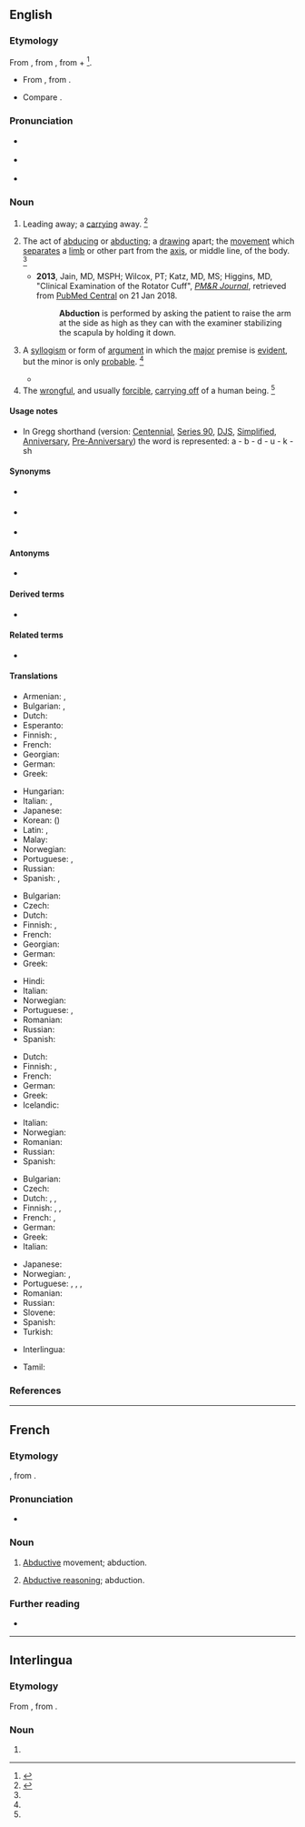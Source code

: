 ==English==
{{slim-wikipedia}}
{{wikisource1911Enc|Abduction|Abduction (law)}}

===Etymology===
{{PIE root|en|dewk}}
From {{der|en|la|abductiō|t=robbing; abduction}}, from {{m|la|abdūcō|t=take or lead away}}, from {{m|la|ab|t=away}} + {{m|la|dūcō|t=to lead}}<ref>{{R:CDOE|page=2}}</ref>.
* {{sense|physiology}} From {{bor|en|fr|-}}, from {{der|en|la|abductus}}.
* Compare {{cog|fr|abduction}}.

===Pronunciation===
* {{a|RP}} {{IPA|/əbˈdʌk.ʃn̩/|lang=en}}
* {{a|US}} {{IPA|/æbˈdʌk.ʃn̩/|/æbˈdək.ʃn̩/|/əbˈdək.ʃn̩/|lang=en}}
* {{sense|anatomy sense}} {{q|for emphasis and disambiguation from {{m|en|adduction}}}} {{IPA|/ˈeɪ.ˈbiː.dʌk.ʃn̩/|lang=en}}

===Noun===
{{en-noun|~}}

# Leading away; a [[carry]]ing away. {{defdate|Early 17<sup>th</sup> century.}}<ref name=SOED>{{R:SOED5|page=3}}</ref>
# {{lb|en|anatomy}} The act of [[abduce|abducing]] or [[abduct]]ing; a [[draw]]ing apart; the [[movement]] which [[separate]]s a [[limb]] or other part from the [[axis]], or middle line, of the body. {{defdate|Mid 17<sup>th</sup> century.}}<ref name=SOED/>
#* '''2013''', Jain, MD, MSPH; Wilcox, PT; Katz, MD, MS; Higgins, MD, "Clinical Examination of the Rotator Cuff", [[w:American_Academy_of_Physical_Medicine_and_Rehabilitation#Publications|''PM&R Journal'']], retrieved from  [https://www.ncbi.nlm.nih.gov/pmc/articles/PMC3826176 PubMed Central] on 21 Jan 2018.
#*: '''Abduction''' is performed by asking the patient to raise the arm at the side as high as they can with the examiner stabilizing the scapula by holding it down.
# {{lb|en|logic}} A [[syllogism]] or form of [[argument]] in which the [[major]] premise is [[evident]], but the minor is only [[probable]]. {{defdate|Late 17<sup>th</sup> century.}}<ref name=SOED/>
#* {{quote-book|year=2005|author=Ronnie Cann, Ruth Kempson, Lutz Marten|title=The Dynamics of Language, an Introduction|page=256|passage=The significance of such a step is that it is not morphologically triggered: it is a step of '''abduction''', and what is required here is a meta-level process of reasoning.}}
# The [[wrongful]], and usually [[forcible]], [[carry off|carrying off]] of a human being. {{defdate|Mid 18<sup>th</sup> century.}}<ref name=SOED/>
#: {{ux|en|the '''abduction''' of a child}}

====Usage notes====
* In Gregg shorthand (version: [[w:Gregg_Shorthand#Centennial_Gregg_Shorthand|Centennial]], [[w:Gregg_Shorthand#Series_90_Gregg_Shorthand|Series 90]], [[w:Gregg_Shorthand#Diamond_Jubilee_Gregg_Shorthand|DJS]], [[w:Gregg_Shorthand#Simplified_Gregg_Shorthand|Simplified]], [[w:Gregg_Shorthand#Anniversary_Gregg_Shorthand|Anniversary]], [[w:Gregg_Shorthand#Pre-Anniversary_Gregg_Shorthand|Pre-Anniversary]]) the word is represented: a - b - d - u - k - sh

====Synonyms====
* {{sense|legal|carrying off of human being}} {{l|en|kidnapping}}
* {{sense|logic}} {{l|en|retroduction}}
* {{sense|determining most plausible explanation}} {{l|en|retroduction}}

====Antonyms====
* {{sense|physiology}} {{l|en|adduction}}

====Derived terms====
* {{l|en|alien abduction}}

====Related terms====
* {{l|en|abduce}}

====Translations====
{{trans-top|leading away, carrying away}}
* Armenian: {{t+|hy|հափշտակում}}, {{t|hy|աբդուկցիոնիզմ}}
* Bulgarian: {{t|bg|отвличане|n}}, {{t+|bg|похище́ние|n}}
* Dutch: {{t|nl|afvoering|m}}
* Esperanto: {{t|eo|forrabo}}
* Finnish: {{t|fi|poisvienti}}, {{t+|fi|poistaminen}}
* French: {{t+|fr|enlèvement|m}}
* Georgian: {{t|ka|მოტაცება}}
* German: {{t+|de|Entführung|f}}
* Greek: {{t+|el|απαγωγή|f}}
{{trans-mid}}
* Hungarian: {{t+|hu|eltérítés}}
* Italian: {{t+|it|rapimento|m}}, {{t+|it|sequestro|m}}
* Japanese: {{t+|ja|誘拐|tr=ゆうかい, yūkai}}
* Korean: {{t+|ko|유괴}} ({{t+|ko|誘拐}})
* Latin: {{t|la|abductiō|f}}, {{t|la|raptiō|f}}
* Malay: {{t|ms|penculikan}}
* Norwegian: {{t|no|bortføring|c}}
* Portuguese: {{qualifier|Brazil}} {{t+|pt|abdução|m}}, {{qualifier|Portugal}} {{t|pt|abducção|m}}
* Russian: {{t+|ru|похище́ние|n}}
* Spanish: {{t+|es|rapto|m}}, {{t+|es|secuestro|m}}
{{trans-bottom}}

{{trans-top|physiology: movement separating limb from axis}}
* Bulgarian: {{t|bg|абду́кция|f}}
* Czech: {{t|cs|abdukce}}
* Dutch: {{t+|nl|abductie|f}}
* Finnish: {{t|fi|loitonnus}}, {{t+|fi|abduktio}}
* French: {{t+|fr|abduction|f}}
* Georgian: {{t+|ka|აბდუქცია}}
* German: {{t+|de|Abduktion|f}}
* Greek: {{t+|el|απαγωγή|f}}
{{trans-mid}}
* Hindi: {{t+|hi|अपवर्तन}}
* Italian: {{t+|it|abduzione|f}}
* Norwegian: {{t|no|abduksjon|m}}
* Portuguese: {{t+|pt|abdução|m}} {{qualifier|Brazil}}, {{t|pt|abducção|m}} {{qualifier|Portugal}}
* Romanian: {{t+|ro|abducție|f}}
* Russian: {{t+|ru|абду́кция|f}}
* Spanish: {{t+|es|abducción|f}}
{{trans-bottom}}

{{trans-top|logic: type of syllogism}}
* Dutch: {{t+|nl|abductie|f}}
* Finnish: {{t+|fi|abduktio}}, {{t|fi|[[abduktiivinen]] [[päättely]]}}
* French: {{t+|fr|abduction|f}}
* German: {{t+|de|Abduktion|f}}
* Greek: {{t+|el|απαγωγή|f}}
* Icelandic: {{t|is|fráleiðsla|f}}
{{trans-mid}}
* Italian: {{t+|it|abduzione|f}}
* Norwegian: {{t|no|abduksjon|m}}
* Romanian: {{t+|ro|abducție|f}}
* Russian: {{t+|ru|абду́кция|f}}
* Spanish: {{t+|es|abducción|f}}
{{trans-bottom}}

{{trans-top|law: wrongful carrying off of a human being}}
* Bulgarian: {{t|bg|отвличане|n}}
* Czech: {{t+|cs|únos|m}}
* Dutch: {{t+|nl|ontvoering|f}}, {{t+|nl|kidnapping|f}}, {{t|nl|schaking|f}}
* Finnish: {{t|fi|sieppaus}}, {{t|fi|ihmisryöstö}}, {{t+|fi|kidnappaus}}
* French: {{t+|fr|rapt|m}}, {{t+|fr|enlèvement|m}}
* German: {{t+|de|Entführung|f}}
* Greek: {{t+|el|απαγωγή|f}}
* Italian: {{t+|it|rapimento|m}}
{{trans-mid}}
* Japanese: {{t+|ja|誘拐|tr=ゆうかい, yūkai}}
* Norwegian: {{t|no|bortføring|c}}, {{t|no|kidnapping|c}}
* Portuguese: {{t+|pt|rapto}}, {{t+|pt|abdução|f}}, {{t+|pt|seqüestro|m}} {{qualifier|Brazil}}, {{t|pt|abducção|m}} {{qualifier|Portugal}}
* Romanian: {{t+|ro|răpire|f}}
* Russian: {{t+|ru|похище́ние|n}}
* Slovene: {{t+|sl|ugrabitev|f}}
* Spanish: {{t+|es|rapto|m}}
* Turkish: {{t|tr|adam kaçırma}}
{{trans-bottom}}

{{checktrans-top}}
* Interlingua: {{t-check|ia|abduction}}
{{trans-mid}}
* Tamil: {{t-check|ta|கடத்தல்}}
{{trans-bottom}}

===References===
<references/>

----

==French==

===Etymology===
{{lbor|fr|la|abductiō|t=robbing; abduction}}, from {{m|la|abdūcō|t=take or lead away}}.

===Pronunciation===
* {{fr-IPA}}

===Noun===
{{fr-noun|f}}

# {{lb|fr|physiology}} [[abductive|Abductive]] movement; abduction.
# {{lb|fr|logic|computing}} [[abductive reasoning|Abductive reasoning]]; abduction.

===Further reading===
* {{R:TLFi}}

----

==Interlingua==

===Etymology===
From {{der|ia|la|abductiō|t=robbing; abduction}}, from {{m|la|abdūcō|t=take or lead away}}.

===Noun===
{{ia-noun|es}}

# {{l|en|abduction}}